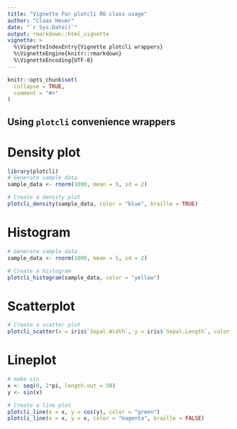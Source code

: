 ```yaml
---
title: "Vignette For plotcli R6 class usage"
author: "Claas Heuer"
date: "`r Sys.Date()`"
output: rmarkdown::html_vignette
vignette: >
  %\VignetteIndexEntry{Vignette plotcli wrappers}
  %\VignetteEngine{knitr::rmarkdown}
  %\VignetteEncoding{UTF-8}
---
```

  
```r
knitr::opts_chunk$set(
  collapse = TRUE,
  comment = "#>"
)
```

## Using `plotcli` convenience wrappers

# Density plot

```r
library(plotcli)
# Generate sample data
sample_data <- rnorm(1000, mean = 5, sd = 2)

# Create a density plot
plotcli_density(sample_data, color = "blue", braille = TRUE)
``` 

# Histogram

```r
# Generate sample data
sample_data <- rnorm(1000, mean = 5, sd = 2)

# Create a histogram
plotcli_histogram(sample_data, color = "yellow")
``` 

# Scatterplot

```r
# Create a scatter plot
plotcli_scatter(x = iris$`Sepal.Width`, y = iris$`Sepal.Length`, color = "magenta", braille = FALSE)
``` 

# Lineplot

```r

# make sin 
x <- seq(0, 2*pi, length.out = 50)
y <- sin(x)

# Create a line plot
plotcli_line(x = x, y = cos(y), color = "green")
plotcli_line(x = x, y = x, color = "magenta", braille = FALSE)
``` 


